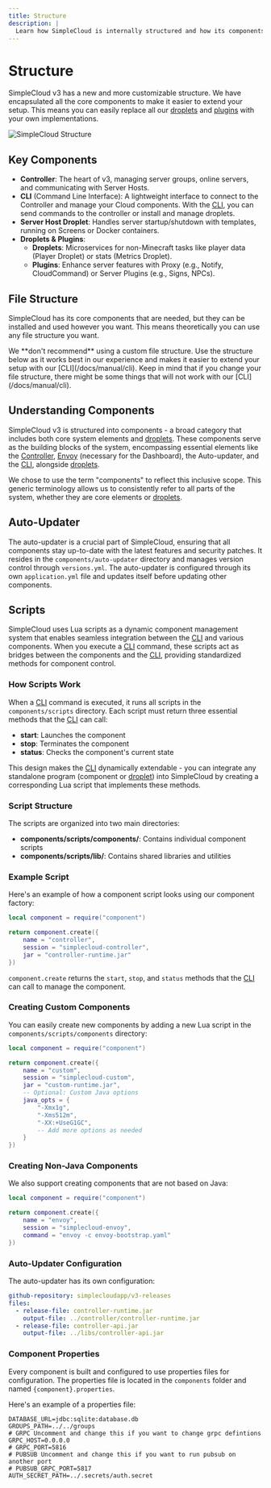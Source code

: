 ```yaml
---
title: Structure
description: |
  Learn how SimpleCloud is internally structured and how its components work together.
---
```


# Structure

SimpleCloud v3 has a new and more customizable structure. We have encapsulated all the core components to make it easier to extend your setup. This means you can easily replace all our [droplets](/docs/manual/droplet) and [plugins](/docs/manual/plugin) with your own implementations.

<img
  src="https://github.com/simplecloudapp/branding/blob/main/images/structure.png?raw=true"
  alt="SimpleCloud Structure"
  className="w-full rounded-xl border border-zinc-800"
/>

## Key Components

- **Controller**: The heart of v3, managing server groups, online servers, and communicating with Server Hosts.
- **CLI** (Command Line Interface): A lightweight interface to connect to the Controller and manage your Cloud components. With the [CLI](/docs/manual/cli), you can send commands to the controller or install and manage droplets.
- **Server Host Droplet**: Handles server startup/shutdown with templates, running on Screens or Docker containers.
- **Droplets & Plugins**:
  - **Droplets**: Microservices for non-Minecraft tasks like player data (Player Droplet) or stats (Metrics Droplet).
  - **Plugins**: Enhance server features with Proxy (e.g., Notify, CloudCommand) or Server Plugins (e.g., Signs, NPCs).

## File Structure

SimpleCloud has its core components that are needed, but they can be installed and used however you want. This means theoretically you can use any file structure you want.

<Callout type="warning">
  We **don't recommend** using a custom file structure. Use the structure below as it works best in
  our experience and makes it easier to extend your setup with our [CLI](/docs/manual/cli).
</Callout>

<Files>
  <Folder name="components" defaultOpen>
    <Folder name=".secrets" />
    <Folder name="auto-updater">
      <File name="auto-updater.jar" />
      <File name="application.yml" />
      <File name="versions.yml" />
      <File name="current_version.txt" />
    </Folder>
    <Folder name="controller" defaultOpen>
      <File name="application.yml" />
      <File name="controller.properties" />
      <File name="controller-runtime.jar" />
      <File name="current_version.txt" />
      <File name="database.db" />
    </Folder>
    <Folder name="serverhost" defaultOpen>
      <File name="application.yml" />
      <File name="current_version.txt" />
      <File name="serverhost.properties" />
      <File name="serverhost-runtime.jar" />
    </Folder>
    <Folder name="libs" />
    <Folder name="scripts">
      <Folder name="components">
        <File name="controller.lua" />
        <File name="envoy.lua" />
        <File name="serverhost.lua" />
      </Folder>
      <Folder name="lib">
        <File name="component.lua" />
        <File name="process.lua" />
        <File name="auto_updater.lua" />
      </Folder>
      <File name="common.lua" />
    </Folder>
  </Folder>
  <Folder name="groups" defaultOpen>
    <File name="proxy.yml" />
    <File name="lobby.yml" />
  </Folder>
  <Folder name="templates" defaultOpen>
    <Folder name="proxy" />
    <Folder name="lobby" />
  </Folder>
  <Folder name="running" defaultOpen>
    <Folder name="proxy" defaultOpen>
      <Folder name="proxy-1" />
    </Folder>
    <Folder name="lobby" defaultOpen>
      <Folder name="lobby-1" />
    </Folder>
  </Folder>
</Files>

<Callout>
  Keep in mind that if you change your file structure, there might be some things that will not work
  with our [CLI](/docs/manual/cli).
</Callout>

## Understanding Components

SimpleCloud v3 is structured into components - a broad category that includes both core system elements and [droplets](/docs/manual/droplet). These components serve as the building blocks of the system, encompassing essential elements like the [Controller](/docs/manual/controller), [Envoy](https://www.envoyproxy.io/) (necessary for the Dashboard), the Auto-updater, and the [CLI](/docs/manual/cli), alongside [droplets](/docs/manual/droplet).

We chose to use the term "components" to reflect this inclusive scope. This generic terminology allows us to consistently refer to all parts of the system, whether they are core elements or [droplets](/docs/manual/droplet).

## Auto-Updater

The auto-updater is a crucial part of SimpleCloud, ensuring that all components stay up-to-date with the latest features and security patches. It resides in the `components/auto-updater` directory and manages version control through `versions.yml`. The auto-updater is configured through its own `application.yml` file and updates itself before updating other components.

## Scripts

SimpleCloud uses Lua scripts as a dynamic component management system that enables seamless integration between the [CLI](/docs/manual/cli) and various components. When you execute a [CLI](/docs/manual/cli) command, these scripts act as bridges between the components and the [CLI](/docs/manual/cli), providing standardized methods for component control.

### How Scripts Work

When a [CLI](/docs/manual/cli) command is executed, it runs all scripts in the `components/scripts` directory. Each script must return three essential methods that the [CLI](/docs/manual/cli) can call:

- **start**: Launches the component
- **stop**: Terminates the component
- **status**: Checks the component's current state

This design makes the [CLI](/docs/manual/cli) dynamically extendable - you can integrate any standalone program (component or [droplet](/docs/manual/droplet)) into SimpleCloud by creating a corresponding Lua script that implements these methods.

### Script Structure

The scripts are organized into two main directories:

- **components/scripts/components/**: Contains individual component scripts
- **components/scripts/lib/**: Contains shared libraries and utilities

### Example Script

Here's an example of how a component script looks using our component factory:

```lua
local component = require("component")

return component.create({
    name = "controller",
    session = "simplecloud-controller",
    jar = "controller-runtime.jar"
})
```

`component.create` returns the `start`, `stop`, and `status` methods that the [CLI](/docs/manual/cli) can call to manage the component.

### Creating Custom Components

You can easily create new components by adding a new Lua script in the `components/scripts/components` directory:

```lua
local component = require("component")

return component.create({
    name = "custom",
    session = "simplecloud-custom",
    jar = "custom-runtime.jar",
    -- Optional: Custom Java options
    java_opts = {
        "-Xmx1g",
        "-Xms512m",
        "-XX:+UseG1GC",
        -- Add more options as needed
    }
})
```

### Creating Non-Java Components

We also support creating components that are not based on Java:

```lua
local component = require("component")

return component.create({
    name = "envoy",
    session = "simplecloud-envoy",
    command = "envoy -c envoy-bootstrap.yaml"
})
```

### Auto-Updater Configuration

The auto-updater has its own configuration:

```yaml
github-repository: simplecloudapp/v3-releases
files:
  - release-file: controller-runtime.jar
    output-file: ../controller/controller-runtime.jar
  - release-file: controller-api.jar
    output-file: ../libs/controller-api.jar
```

### Component Properties

Every component is built and configured to use properties files for configuration. The properties file is located in the `components` folder and named `{component}.properties`.

Here's an example of a properties file:

```properties
DATABASE_URL=jdbc:sqlite:database.db
GROUPS_PATH=../../groups
# GRPC Uncomment and change this if you want to change grpc defintions
GRPC_HOST=0.0.0.0
# GRPC_PORT=5816
# PUBSUB Uncomment and change this if you want to run pubsub on another port
# PUBSUB_GRPC_PORT=5817
AUTH_SECRET_PATH=../.secrets/auth.secret
```
